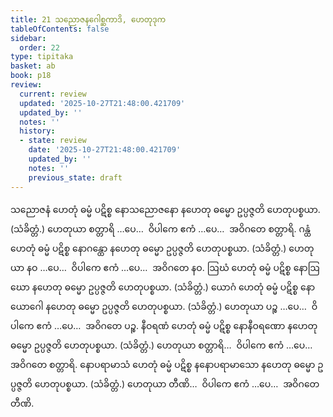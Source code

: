 ```yaml
---
title: 21 သညောဇနဂေါစ္ဆကာဒိ, ဟေတုဒုက
tableOfContents: false
sidebar:
  order: 22
type: tipitaka
basket: ab
book: p18
review:
  current: review
  updated: '2025-10-27T21:48:00.421709'
  updated_by: ''
  notes: ''
  history:
  - state: review
    date: '2025-10-27T21:48:00.421709'
    updated_by: ''
    notes: ''
    previous_state: draft
---
```



<ReviewStatus review={frontmatter.review} showDetails={true} />

<HypothesisAnnotation frontmatter={frontmatter} />

<DynamicBreadcrumb />

<Division number="59" book="p18" e="ch" v="40" p="319">

<Paragraph number="146" book="p18">
သညောဇနံ ဟေတုံ ဓမ္မံ ပဋိစ္စ နောသညောဇနော နဟေတု ဓမ္မော ဥပ္ပဇ္ဇတိ ဟေတုပစ္စယာ. (သံခိတ္တံ.) ဟေတုယာ စတ္တာရိ …ပေ…  ဝိပါကေ ဧကံ …ပေ…  အဝိဂတေ စတ္တာရိ.
</Paragraph>

</Division>
<Division number="60" book="p18" e="ch" v="40" p="319">

<Paragraph number="147" book="p18">
ဂန္ထံ ဟေတုံ ဓမ္မံ ပဋိစ္စ နောဂန္ထော နဟေတု ဓမ္မော ဥပ္ပဇ္ဇတိ ဟေတုပစ္စယာ. (သံခိတ္တံ.) ဟေတုယာ နဝ …ပေ…  ဝိပါကေ ဧကံ …ပေ…  အဝိဂတေ နဝ.
</Paragraph>

</Division>
<Division number="61" book="p18" e="ch" v="40" p="319">

<Paragraph number="148" book="p18">
ဩဃံ ဟေတုံ ဓမ္မံ ပဋိစ္စ နောဩဃော နဟေတု ဓမ္မော ဥပ္ပဇ္ဇတိ ဟေတုပစ္စယာ. (သံခိတ္တံ.)
</Paragraph>

</Division>
<Division number="62" book="p18" e="ch" v="40" p="319">

<Paragraph number="149" book="p18">
ယောဂံ ဟေတုံ ဓမ္မံ ပဋိစ္စ နောယောဂေါ နဟေတု ဓမ္မော ဥပ္ပဇ္ဇတိ ဟေတုပစ္စယာ. (သံခိတ္တံ.) ဟေတုယာ ပဉ္စ …ပေ…  ဝိပါကေ ဧကံ …ပေ…  အဝိဂတေ ပဉ္စ.
</Paragraph>

</Division>
<Division number="63" book="p18" e="ch" v="40" p="319">

<Paragraph number="150" book="p18">
နီဝရဏံ ဟေတုံ ဓမ္မံ ပဋိစ္စ နောနီဝရဏော နဟေတု ဓမ္မော ဥပ္ပဇ္ဇတိ ဟေတုပစ္စယာ. (သံခိတ္တံ.) ဟေတုယာ စတ္တာရိ…  ဝိပါကေ ဧကံ …ပေ…  အဝိဂတေ စတ္တာရိ.
</Paragraph>

</Division>
<Division number="64" book="p18" e="ch" v="40" p="320">

<Paragraph number="151" book="p18">
နောပရာမာသံ ဟေတုံ ဓမ္မံ ပဋိစ္စ နနောပရာမာသော နဟေတု ဓမ္မော ဥပ္ပဇ္ဇတိ ဟေတုပစ္စယာ. (သံခိတ္တံ.) ဟေတုယာ တီဏိ…  ဝိပါကေ ဧကံ …ပေ…  အဝိဂတေ တီဏိ.
</Paragraph>
</Division>